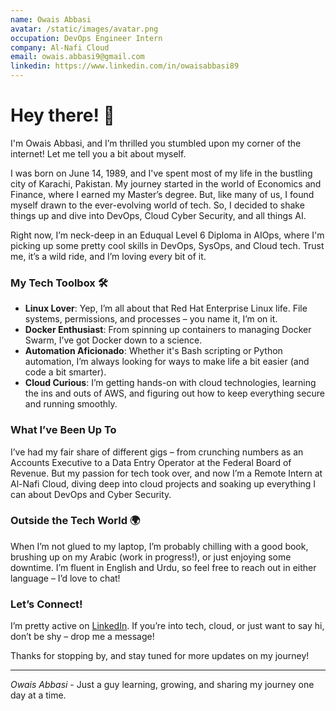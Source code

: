 ```yaml
---
name: Owais Abbasi
avatar: /static/images/avatar.png
occupation: DevOps Engineer Intern
company: Al-Nafi Cloud
email: owais.abbasi9@gmail.com
linkedin: https://www.linkedin.com/in/owaisabbasi89
---
```


# Hey there! 👋

I'm Owais Abbasi, and I’m thrilled you stumbled upon my corner of the internet! Let me tell you a bit about myself.

I was born on June 14, 1989, and I've spent most of my life in the bustling city of Karachi, Pakistan. My journey started in the world of Economics and Finance, where I earned my Master’s degree. But, like many of us, I found myself drawn to the ever-evolving world of tech. So, I decided to shake things up and dive into DevOps, Cloud Cyber Security, and all things AI.

Right now, I’m neck-deep in an Eduqual Level 6 Diploma in AIOps, where I'm picking up some pretty cool skills in DevOps, SysOps, and Cloud tech. Trust me, it’s a wild ride, and I’m loving every bit of it.

### My Tech Toolbox 🛠️

- **Linux Lover**: Yep, I’m all about that Red Hat Enterprise Linux life. File systems, permissions, and processes – you name it, I’m on it.
- **Docker Enthusiast**: From spinning up containers to managing Docker Swarm, I’ve got Docker down to a science.
- **Automation Aficionado**: Whether it's Bash scripting or Python automation, I’m always looking for ways to make life a bit easier (and code a bit smarter).
- **Cloud Curious**: I’m getting hands-on with cloud technologies, learning the ins and outs of AWS, and figuring out how to keep everything secure and running smoothly.

### What I’ve Been Up To

I’ve had my fair share of different gigs – from crunching numbers as an Accounts Executive to a Data Entry Operator at the Federal Board of Revenue. But my passion for tech took over, and now I’m a Remote Intern at Al-Nafi Cloud, diving deep into cloud projects and soaking up everything I can about DevOps and Cyber Security.

### Outside the Tech World 🌍

When I’m not glued to my laptop, I’m probably chilling with a good book, brushing up on my Arabic (work in progress!), or just enjoying some downtime. I’m fluent in English and Urdu, so feel free to reach out in either language – I’d love to chat!

### Let’s Connect!

I’m pretty active on [LinkedIn](https://linkedin.com/in/owaisabbasi89). If you’re into tech, cloud, or just want to say hi, don’t be shy – drop me a message!

Thanks for stopping by, and stay tuned for more updates on my journey!

---

_Owais Abbasi_ - Just a guy learning, growing, and sharing my journey one day at a time.
